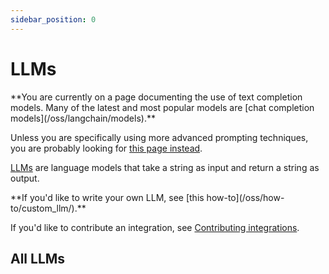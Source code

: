 ```yaml
---
sidebar_position: 0
---
```


# LLMs

<Warning>
**You are currently on a page documenting the use of text completion models. Many of the latest and most popular models are [chat completion models](/oss/langchain/models).**


Unless you are specifically using more advanced prompting techniques, you are probably looking for [this page instead](/oss/integrations/chat/).
</Warning>

[LLMs](/oss/concepts/text_llms) are language models that take a string as input and return a string as output.

<Info>
**If you'd like to write your own LLM, see [this how-to](/oss/how-to/custom_llm/).**

If you'd like to contribute an integration, see [Contributing integrations](/oss/contributing#add-a-new-integration).

</Info>

<CategoryTable category="llms" />

## All LLMs

<IndexTable />
